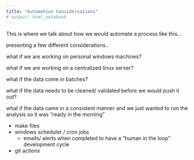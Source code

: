 ```yaml
---
title: "Automation Considersations"
# output: html_notebook
---
```


This is where we talk about how we would automate a process like this...

presenting a few different considerations..

what if we are working on personal windows machines?

what if we are working on a centralized linux server?

what if the data come in batches?

what if the data needs to be cleaned/ validated before we would push it out?

what if the data came in a consistent manner and we just wanted to run the analysis so it was "ready in the morning"



* make files
* windows scheduler / cron jobs
  * emails/ alerts when completed to have a "human in the loop" development cycle
* git actions


